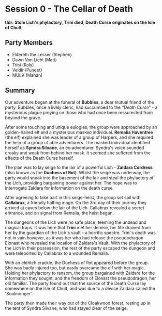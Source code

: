 
# Session 0 - The Cellar of Death

**tldr:  Stole Lich's phylactory, Trini died, Death Curse originates on the Isle of Chult**


## Party Members

- Eldereth the Lesser (Stephen)
- Dawn Von Licht (Matt)
- Trini (Roly)
- Veldir (Puneet)
- MULK (Mahah)

## Summary

Our adventure began at the funeral of **Bubbles**, a dear mutual friend of the party. Bubbles, once a lively cleric, had succumbed to the _"Death Curse"_ - a mysterious plague preying on those who had once been ressurected from beyond the grave.

After some touching and unique eulogies, the group were approached by an golden-haired elf and a mysterious masked individual. **Remalia Haventree** (the elf) explained she was leader of a group of Harpers, and she required the help of a group of able adventurers. The masked individual identified herself as **Syndra Silvane**, an ex-adventurer. Syndra's voice sounded croaky and weak from behind her mask. It seemed she suffered from the effects of the Death Curse herself.

The plan was to lay seige to the lair of a powerful Lich - **Zaldara Cordress** (also known as the **Duchess of Rot**). Whilst the seige was underway, the party would sneak into the basement of the lair and steal the phylactory of the Lich, providing bargaining power against her. The hope was to interrogate Zaldara for information on the death curse.

After agreeing to take part in this seige-heist, the group set sail with **Callabrax**, a friendly halfing mage. On the 3rd day of their journey they arrived at caves below the lair of the Lich. Callabrax revealed a secret entrance, and on signal from Remalia, the heist began.

The dungeons of the Lich were no safe place, teeming the undead and magical traps. It was here that **Trini** met her demise, her life drained from her by the guardian of the Lich's vault - a horrific spectre. Trini's death was not in vain however, as it was her who had release the pseudodragon Elonast who revealed the location of Zaldara's Vault. With the phylactory of the Lich in their possession, the rest of the party escaped the dungeon and were teleported by Callabrax to a wounded Remalia.

With an eldritch crackle, the Duchess of Rot appeared before the group. She was badly injured too, but easily overcame the elf with her magic. Holding her phylactory to ransom, the group bargained with Zaldara for the information they sought, and the freedom of Elonast the pseudodragon, her old familiar. The party found out that the source of the Death Curse lay somewhere on the Isle of Chult, and was due to a device Zaldara called the 'Soulmonger'.

The party then made their way out of the Cloakwood forest, resting up in the tent of Syndra Silvane, who had stayed clear of the seige.
